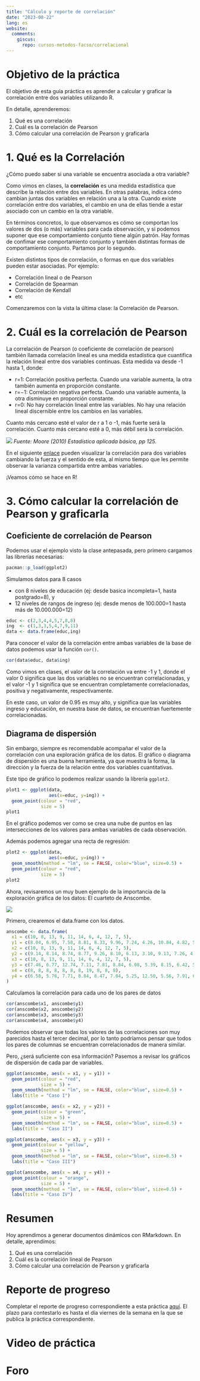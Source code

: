```yaml
---
title: "Cálculo y reporte de correlación"
date: "2023-08-22"
lang: es
website:
  comments:
    giscus:
      repo: cursos-metodos-facso/correlacional
---
```


# Objetivo de la práctica

El objetivo de esta guía práctica es aprender a calcular y graficar la correlación entre dos variables utilizando R.

En detalle, aprenderemos:

1.  Qué es una correlación
2.  Cuál es la correlación de Pearson
3.  Cómo calcular una correlación de Pearson y graficarla

# 1. Qué es la Correlación

¿Cómo puedo saber si una variable se encuentra asociada a otra variable?

Como vimos en clases, la **correlación** es una medida estadística que describe la relación entre dos variables. En otras palabras, indica cómo cambian juntas dos variables en relación una a la otra. Cuando existe correlación entre dos variables, el cambio en una de ellas tiende a estar asociado con un cambio en la otra variable.

En términos concretos, lo que observamos es cómo se comportan los valores de dos (o más) variables para cada observación, y si podemos suponer que ese comportamiento conjunto tiene algún patrón. Hay formas de confimar ese comportamiento conjunto y también distintas formas de comportamiento conjunto. Partamos por lo segundo.

Existen distintos tipos de correlación, o formas en que dos variables pueden estar asociadas. Por ejemplo:

-   Correlación lineal o de Pearson
-   Correlación de Spearman
-   Correlación de Kendall
-   etc

Comenzaremos con la vista la última clase: la Correlación de Pearson.

# 2. Cuál es la correlación de Pearson

La correlación de Pearson (o coeficiente de correlación de pearson) también llamada correlación lineal es una medida estadística que cuantifica la relación lineal entre dos variables continuas. Esta medida va desde -1 hasta 1, donde:

-   r=1: Correlación positiva perfecta. Cuando una variable aumenta, la otra también aumenta en proporción constante.
-   r=−1: Correlación negativa perfecta. Cuando una variable aumenta, la otra disminuye en proporción constante.
-   r=0: No hay correlación lineal entre las variables. No hay una relación lineal discernible entre los cambios en las variables.

Cuanto más cercano esté el valor de r a 1 o -1, más fuerte será la correlación. Cuanto más cercano esté a 0, más débil será la correlación.

![](../files/cor.png)
*Fuente: Moore (2010) Estadística aplicada básica, pp 125.*

En el siguiente [enlace](https://rpsychologist.com/correlation/) pueden visualizar la correlación para dos variables cambiando la fuerza y el sentido de esta, al mismo tiempo que les permite observar la varianza compartida entre ambas variables.

¡Veamos cómo se hace en R!

# 3. Cómo calcular la correlación de Pearson y graficarla

## Coeficiente de correlación de Pearson

Podemos usar el ejemplo visto la clase antepasada, pero primero cargamos las librerías necesarias:

```r
pacman::p_load(ggplot2)
```

Simulamos datos para 8 casos

-   con 8 niveles de educación (ej: desde basica incompleta=1, hasta postgrado=8), y
-   12 niveles de rangos de ingreso (ej: desde menos de 100.000=1 hasta más de 10.000.000=12)

```r
educ <- c(2,3,4,4,5,7,8,8)
ing  <- c(1,3,3,5,4,7,9,11)
data <- data.frame(educ,ing)
```

Para conocer el valor de la correlación entre ambas variables de la base de datos podemos usar la función `cor()`.

```r
cor(data$educ, data$ing)
```

Como vimos en clases, el valor de la correlación va entre -1 y 1, donde el valor 0 significa que las dos variables no se encuentran correlacionadas, y el valor -1 y 1 significa que se encuentran completamente correlacionadas, positiva y negativamente, respectivamente.

En este caso, un valor de 0.95 es muy alto, y significa que las variables ingreso y educación, en nuestra base de datos, se encuentran fuertemente correlacionadas.

## Diagrama de dispersión

Sin embargo, siempre es recomendable acompañar el valor de la correlación con una exploración gráfica de los datos. El gráfico o diagrama de dispersión es una buena herramienta, ya que muestra la forma, la dirección y la fuerza de la relación entre dos variables cuantitativas.

Este tipo de gráfico lo podemos realizar usando la librería `ggplot2`.

```r
plot1 <- ggplot(data, 
                aes(x=educ, y=ing)) + 
  geom_point(colour = "red", 
             size = 5)
plot1
```

En el gráfico podemos ver como se crea una nube de puntos en las intersecciones de los valores para ambas variables de cada observación.

Además podemos agregar una recta de regresión:

```r
plot2 <- ggplot(data, 
                aes(x=educ, y=ing)) + 
  geom_smooth(method = "lm", se = FALSE, color="blue", size=0.5) +
  geom_point(colour = "red", 
             size = 5)
plot2
```

Ahora, revisaremos un muy buen ejemplo de la importancia de la exploración gráfica de los datos: El cuarteto de Anscombe.

![](../files/cuarteto.jpg)

Primero, crearemos el data.frame con los datos.

```r
anscombe <- data.frame(
  x1 = c(10, 8, 13, 9, 11, 14, 6, 4, 12, 7, 5),
  y1 = c(8.04, 6.95, 7.58, 8.81, 8.33, 9.96, 7.24, 4.26, 10.84, 4.82, 5.68),
  x2 = c(10, 8, 13, 9, 11, 14, 6, 4, 12, 7, 5),
  y2 = c(9.14, 8.14, 8.74, 8.77, 9.26, 8.10, 6.13, 3.10, 9.13, 7.26, 4.74),
  x3 = c(10, 8, 13, 9, 11, 14, 6, 4, 12, 7, 5),
  y3 = c(7.46, 6.77, 12.74, 7.11, 7.81, 8.84, 6.08, 5.39, 8.15, 6.42, 5.73),
  x4 = c(8, 8, 8, 8, 8, 8, 8, 19, 8, 8, 8),
  y4 = c(6.58, 5.76, 7.71, 8.84, 8.47, 7.04, 5.25, 12.50, 5.56, 7.91, 6.89)
)
```

Calculamos la correlación para cada uno de los pares de datos

```r
cor(anscombe$x1, anscombe$y1)
cor(anscombe$x2, anscombe$y2)
cor(anscombe$x3, anscombe$y3)
cor(anscombe$x4, anscombe$y4)
```

Podemos observar que todas los valores de las correlaciones son muy parecidos hasta el tercer decimal, por lo tanto podríamos pensar que todos los pares de columnas se encuentran correlacionados de manera similar.

Pero, ¿será suficiente con esa información? Pasemos a revisar los gráficos de dispersión de cada par de variables.

```r
ggplot(anscombe, aes(x = x1, y = y1)) +
  geom_point(colour = "red", 
             size = 5) +
  geom_smooth(method = "lm", se = FALSE, color="blue", size=0.5) +
  labs(title = "Caso I")

ggplot(anscombe, aes(x = x2, y = y2)) +
  geom_point(colour = "green", 
             size = 5) +
  geom_smooth(method = "lm", se = FALSE, color="blue", size=0.5) +
  labs(title = "Caso II")

ggplot(anscombe, aes(x = x3, y = y3)) +
  geom_point(colour = "yellow", 
             size = 5) +
  geom_smooth(method = "lm", se = FALSE, color="blue", size=0.5) +
  labs(title = "Caso III")

ggplot(anscombe, aes(x = x4, y = y4)) +
  geom_point(colour = "orange", 
             size = 5) +
  geom_smooth(method = "lm", se = FALSE, color="blue", size=0.5) +
  labs(title = "Caso IV")
```

# Resumen

Hoy aprendimos a generar documentos dinámicos con RMarkdown. En detalle, aprendímos:

1.  Qué es una correlación
2.  Cuál es la correlación lineal de Pearson
3.  Cómo calcular una correlación de Pearson y graficarla

# Reporte de progreso

Completar el reporte de progreso correspondiente a esta práctica [aquí](https://docs.google.com/forms/d/e/1FAIpQLSdtX9y9zGq0Rb1qrGHcl6_3StyY7ZIQr0Y_4PspRadRn7HI5A/viewform?usp=sf_link). El plazo para contestarlo es hasta el día viernes de la semana en la que se publica la práctica correspondiente.

# Video de práctica

# Foro


<!--probando cambios branch -->
